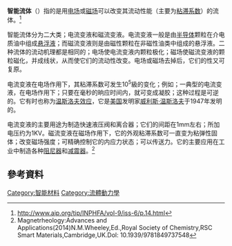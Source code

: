 '''智能流体'''（{{lang-en|smart fluids}}）指的是用[[电场|电场]]或[[磁场|磁场]]可以改变其流动性能（主要为[[粘滞系数|粘滞系数]]）的流体。<ref>http://www.aip.org/tip/INPHFA/vol-9/iss-6/p.14.html{{dead link|date=2018年3月 |bot=InternetArchiveBot |fix-attempted=yes }}</ref>

智能流体分为二大类；电流变液和磁流变液。电流变液一般是由[[半导体|半导体]]颗粒在介电质油中组成[[悬浮液|悬浮液]]；而磁流变液则是由磁性颗粒在非磁性油类中组成的悬浮液。二种流体的流动机理都是相同的；电场使电流变液内颗粒极化；磁场使磁流变液的颗粒磁化，并成线状，从而使它们的流动性改变。电场或磁场去掉后，它们的性又可复原。

电流变液在电场作用下，其粘滞系数可发生10<sup>5</sup>級的变化；例如；一典型的电流变液，在电场作用下；只要在毫秒的晌应时间内，就可变成凝胶；这种过程是可逆的。它有时也称为[[温斯洛夫效应|温斯洛夫效应]]，它是[[美国|美国]]发明家[[威利斯·温斯洛夫|威利斯·温斯洛夫]]于1947年发明的。

电流变液的主要用途为制造快速液压阀和离合器；它们的间距在1mm左右；所加电压约为1KV。磁流变液在磁场作用下，它的外观粘滞系数可一直变为粘弹性固体；改变磁场强度；可精确控制它的内应力状态；可以传送力。它的主要应用在工业中制造各种[[阻尼器|阻尼器]]和[[减震器|减震器]]。<ref>Magnetrheology:Advances and Applications(2014)N.M.Wheeley,Ed.,Royal Society of Chemistry,RSC Smart Materials,Cambridge,UK.Dol: 10.1939/9781849737548</ref>

==參考資料==
{{reflist}}
{{连续介质力学}}
{{Physics-stub}}
[[Category:智能材料|Category:智能材料]]
[[Category:流體動力學|Category:流體動力學]]